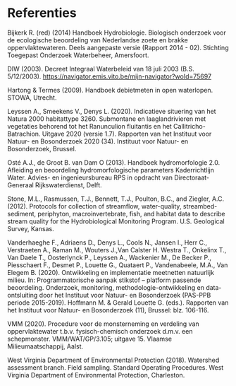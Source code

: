 # Referenties {.unnumbered}

Bijkerk R.
(red) (2014) Handboek Hydrobiologie.
Biologisch onderzoek voor de ecologische beoordeling van Nederlandse zoete en brakke oppervlaktewateren.
Deels aangepaste versie (Rapport 2014 - 02).
Stichting Toegepast Onderzoek Waterbeheer, Amersfoort.

DIW (2003).
Decreet Integraal Waterbeleid van 18 juli 2003 (B.S. 5/12/2003).
<https://navigator.emis.vito.be/mijn-navigator?woId=75697> 

Hartong & Termes (2009).
Handboek debietmeten in open waterlopen.
STOWA, Utrecht.

Leyssen A., Smeekens V., Denys L.
(2020).
Indicatieve situering van het Natura 2000 habitattype 3260.
Submontane en laaglandrivieren met vegetaties behorend tot het Ranunculion fluitantis en het Callitricho-Batrachion.
Uitgave 2020 (versie 1.7).
Rapporten van het Instituut voor Natuur- en Bosonderzoek 2020 (34).
Instituut voor Natuur- en Bosonderzoek, Brussel.

Osté A.J., de Groot B.
van Dam O (2013).
Handboek hydromorfologie 2.0.
Afleiding en beoordeling hydromorfologische parameters Kaderrichtlijn Water.
Advies- en ingenieursbureau RPS in opdracht van Directoraat-Generaal Rijkswaterdienst, Delft.

Stone, M.L., Rasmussen, T.J., Bennett, T.J., Poulton, B.C., and Ziegler, A.C.
(2012).
Protocols for collection of streamflow, water-quality, streambed-sediment, periphyton, macroinvertebrate, fish, and habitat data to describe stream quality for the Hydrobiological Monitoring Program.
U.S. Geological Survey, Kansas.

Vanderhaeghe F., Adriaens D., Denys L., Cools N., Jansen I., Herr C., Verstraeten A., Raman M., Wouters J.,Van Calster H. Westra T., Onkelinx T., Van Daele T., Oosterlynck P., Leyssen A., Wackenier M., De Becker P., Piesschaert F., Desmet P., Louette G., Quataert P., Vandenabeele, M.A., Van Elegem B.
(2020).
Ontwikkeling en implementatie meetnetten natuurlijk milieu.
In: Programmatorische aanpak stikstof – platform passende beoordeling.
Onderzoek, monitoring, methodologie-ontwikkeling en data-ontsluiting door het Instituut voor Natuur- en Bosonderzoek (PAS-PPB periode 2015-2019).
Hoffmann M.
& Gerald Louette G.
(eds.).
Rapporten van het Instituut voor Natuur- en Bosonderzoek (11), Brussel: blz.
106-116.

VMM (2020).
Procedure voor de monsterneming en verdeling van oppervlaktewater t.b.v. fysisch-chemisch onderzoek d.m.v. een schepmonster.
VMM/WAT/GP/3.105; uitgave 15.
Vlaamse Milieumaatschappij, Aalst.

West Virginia Department of Environmental Protection (2018).
Watershed assessment branch.
Field sampling.
Standard Operating Procedures.
West Virginia Department of Environmental Protection, Charleston.
